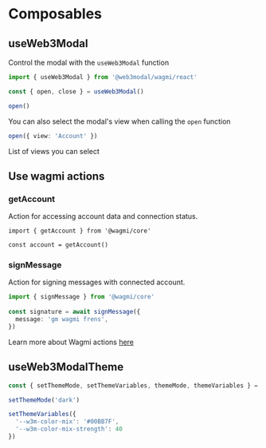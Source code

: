 
# Composables

## useWeb3Modal

Control the modal with the `useWeb3Modal` function
```ts
import { useWeb3Modal } from '@web3modal/wagmi/react'

const { open, close } = useWeb3Modal()

open()
```


You can also select the modal's view when calling the `open` function

```ts
open({ view: 'Account' })
```

List of views you can select

<Table
  headers={['Variable', 'Description']}
  data={[
    {
      variable: { code: 'Connect' },
      description: 'Principal view of the modal - default view when disconnected',
    },
    {
      variable: { code: 'Account' },
      description: 'User profile - default view when connected',
    },
    {
      variable: { code: 'All wallets' },
      description: 'Shows the list of all available wallets',
    },
    {
      variable: { code: 'Network' },
      description: 'List of available networks - you can select and target a specific network before connecting',
    },
    {
      variable: { code: 'WhatIsANetwork' },
      description: '"What is a network" onboarding view',
    },
    {
      variable: { code: 'WhatIsAWallet' },
      description: '"What is a wallet" onboarding view',
    }
  ]}
/>

## Use wagmi actions

### getAccount

Action for accessing account data and connection status.

```tsx
import { getAccount } from '@wagmi/core'
 
const account = getAccount()
```

### signMessage

Action for signing messages with connected account.

```ts
import { signMessage } from '@wagmi/core'
 
const signature = await signMessage({
  message: 'gm wagmi frens',
})
```

Learn more about Wagmi actions [here](https://wagmi.sh/core/actions/readContract)

## useWeb3ModalTheme

```ts
const { setThemeMode, setThemeVariables, themeMode, themeVariables } = useWeb3ModalTheme()

setThemeMode('dark')

setThemeVariables({
  '--w3m-color-mix': '#00BB7F',
  '--w3m-color-mix-strength': 40
})
```
